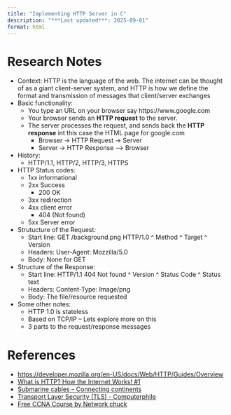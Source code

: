 ```yaml
---
title: "Implementing HTTP Server in C"
description: "***Last updated***: 2025-09-01"
format: html
---
```


# Research Notes

- Context: HTTP is the language of the web. The internet can be thought of as a giant client-server system,
  and HTTP is how we define the format and transmission of messages that client/server exchanges
- Basic functionality:
    - You type an URL on your browser say https://www.google.com
    - Your browser sends an **HTTP request** to the server.
    - The server processes the request, and sends back the **HTTP response** int this case the HTML page for google.com
        - Browser -> HTTP Request -> Server
        - Server -> HTTP Response --> Browser

- History:
    - HTTP/1.1, HTTP/2, HTTP/3, HTTPS

- HTTP Status codes:
    - 1xx informational
    - 2xx Success
        - 200 OK
    - 3xx redirection
    - 4xx client error
        - 404 (Not found)
    - 5xx Server error

- Strutucture of the Request:
    - Start line: GET           /background.png  HTTP/1.0
                  ^ Method      ^ Target         ^ Version
    - Headers: User-Agent: Mozzilla/5.0
    - Body: None for GET

- Structure of the Response:
    - Start line: HTTP/1.1   404            Not found
                  ^ Version  ^ Status Code  ^ Status text
    - Headers: Content-Type: Image/png
    - Body: The file/resource requested

- Some other notes:
    - HTTP 1.0 is stateless
    - Based on TCP/IP -- Lets explore more on this
    - 3 parts to the request/response messages

# References
- [https://developer.mozilla.org/en-US/docs/Web/HTTP/Guides/Overview](https://developer.mozilla.org/en-US/docs/Web/HTTP/Guides/Overview)
- [What is HTTP? How the Internet Works! #1](https://www.youtube.com/watch?v=wW2A5SZ3GkI)
- [Submarine cables -- Connecting continents](https://www.submarinecablemap.com/)
- [Transport Layer Security (TLS) - Computerphile](https://www.youtube.com/watch?v=0TLDTodL7Lc)
- [Free CCNA Course by Network chuck](https://www.youtube.com/playlist?list=PLIhvC56v63IJVXv0GJcl9vO5Z6znCVb1P)